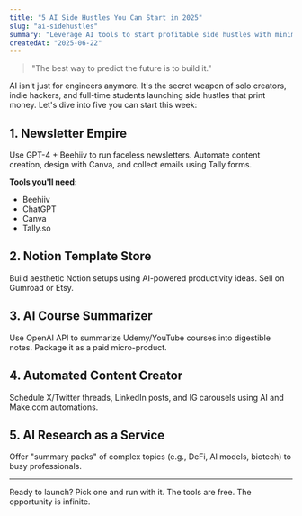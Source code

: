 ```yaml
---
title: "5 AI Side Hustles You Can Start in 2025"
slug: "ai-sidehustles"
summary: "Leverage AI tools to start profitable side hustles with minimal effort. These 5 ideas require almost no startup capital."
createdAt: "2025-06-22"
---
```


> "The best way to predict the future is to build it."

AI isn't just for engineers anymore. It's the secret weapon of solo creators, indie hackers, and full-time students launching side hustles that print money. Let's dive into five you can start this week:

## 1. Newsletter Empire

Use GPT-4 + Beehiiv to run faceless newsletters. Automate content creation, design with Canva, and collect emails using Tally forms.

**Tools you'll need:**

- Beehiiv
- ChatGPT
- Canva
- Tally.so

## 2. Notion Template Store

Build aesthetic Notion setups using AI-powered productivity ideas. Sell on Gumroad or Etsy.

## 3. AI Course Summarizer

Use OpenAI API to summarize Udemy/YouTube courses into digestible notes. Package it as a paid micro-product.

## 4. Automated Content Creator

Schedule X/Twitter threads, LinkedIn posts, and IG carousels using AI and Make.com automations.

## 5. AI Research as a Service

Offer "summary packs" of complex topics (e.g., DeFi, AI models, biotech) to busy professionals.

---

Ready to launch? Pick one and run with it. The tools are free. The opportunity is infinite.
